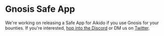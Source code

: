 # Gnosis Safe App

We're working on releasing a Safe App for Aikido if you use Gnosis for your bounties. If you're interested, [hop into the Discord](https://discord.gg/JKjY5tmvSu) or DM us on [Twitter](https://www.twitter.com/withaikido).